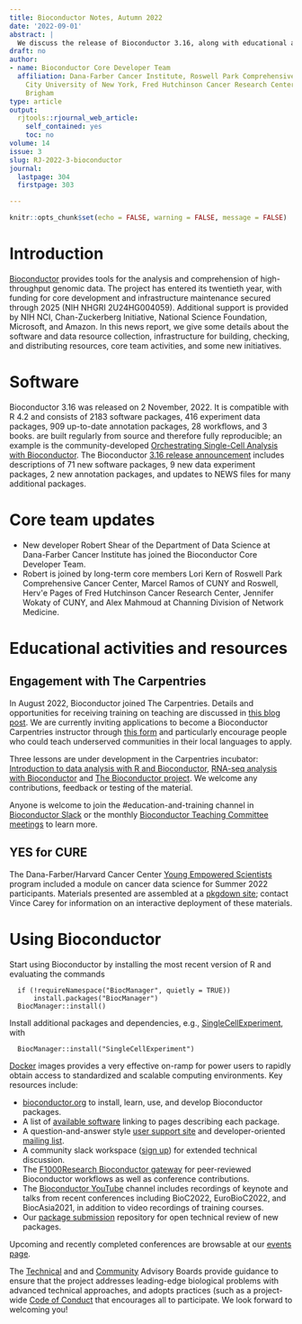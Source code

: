 ```yaml
---
title: Bioconductor Notes, Autumn 2022
date: '2022-09-01'
abstract: |
  We discuss the release of Bioconductor 3.16, along with educational activities and general project news.
draft: no
author:
- name: Bioconductor Core Developer Team
  affiliation: Dana-Farber Cancer Institute, Roswell Park Comprehensive Cancer Center,
    City University of New York, Fred Hutchinson Cancer Research Center, Mass General
    Brigham
type: article
output:
  rjtools::rjournal_web_article:
    self_contained: yes
    toc: no
volume: 14
issue: 3
slug: RJ-2022-3-bioconductor
journal:
  lastpage: 304
  firstpage: 303

---
```





```r
knitr::opts_chunk$set(echo = FALSE, warning = FALSE, message = FALSE)
```

# Introduction 

[Bioconductor](https://bioconductor.org) provides
tools for the analysis and comprehension of high-throughput genomic
data.  The project has entered its twentieth year, with funding
for core development and infrastructure maintenance secured
through 2025 (NIH NHGRI 2U24HG004059).  Additional support is provided
by NIH NCI, Chan-Zuckerberg Initiative, National Science Foundation,
Microsoft, and Amazon.  In this news report, we give some
details about the software and data resource collection,
infrastructure for building, checking, and distributing resources,
core team activities, and some new initiatives.
 
# Software

Bioconductor 3.16 was released on 2 November, 2022. It is
compatible with R 4.2 and consists of 2183 software packages, 416
experiment data packages, 909 up-to-date annotation packages, 28
workflows, and 3 books. \href{https://bioconductor.org/books/release/}{Books} are
built regularly from source and therefore fully
reproducible; an example is the
community-developed [Orchestrating Single-Cell Analysis with Bioconductor](https://bioconductor.org/books/release/OSCA/).
The Bioconductor 
[3.16 release announcement](https://bioconductor.org/news/bioc_3_16_release/)
includes descriptions of 71 new software packages, 9 new data
  experiment packages, 2 new annotation packages, and updates to NEWS files for
  many additional packages. 

# Core team updates


- New developer Robert Shear of the
Department of Data Science at Dana-Farber Cancer
Institute has joined the Bioconductor Core Developer Team.
- Robert is joined by long-term core members Lori Kern of Roswell Park
Comprehensive Cancer Center, Marcel Ramos of CUNY and Roswell, Herv\'e Pages of
Fred Hutchinson Cancer Research Center, Jennifer Wokaty of CUNY, and Alex
Mahmoud at Channing Division of Network Medicine.

# Educational activities and resources

## Engagement with The Carpentries

In August 2022, Bioconductor joined The Carpentries. Details and opportunities
for receiving training on teaching are discussed in [this blog post](https://bioconductor.github.io/biocblog/posts/2022-07-12-carpentries-membership/).
We are currently inviting applications to become a Bioconductor Carpentries instructor through [this form](https://docs.google.com/forms/d/1PxqbPrKJymnHwofOz_03ygM9-zwSLXX-DcraepTHxXQ) and particularly encourage people who could teach underserved communities in their local languages to apply.

Three lessons are under development in the Carpentries incubator: [Introduction to data analysis with R and Bioconductor](https://carpentries-incubator.github.io/bioc-intro/), [RNA-seq analysis with Bioconductor](https://carpentries-incubator.github.io/bioc-rnaseq/) and [The Bioconductor project](https://carpentries-incubator.github.io/bioc-project/). We welcome any contributions, feedback or testing of the material.

Anyone is welcome to join the #education-and-training channel in [Bioconductor Slack](https://slack.bioconductor.org) or the monthly [Bioconductor Teaching Committee meetings](https://www.bioconductor.org/help/education-training/) to learn more.

## YES for CURE

The Dana-Farber/Harvard Cancer Center [Young Empowered Scientists](https://www.dfhcc.harvard.edu/research/cancer-disparities/students/yes-for-cure/) program included a module on cancer data science
for Summer 2022 participants.  Materials presented are assembled at a [pkgdown site](https://vjcitn.github.io/YESCDS); contact Vince Carey for information on an interactive deployment of these materials.

# Using Bioconductor

Start using
Bioconductor by installing the most recent version of R and evaluating
the commands
```
  if (!requireNamespace("BiocManager", quietly = TRUE))
      install.packages("BiocManager")
  BiocManager::install()
```

Install additional packages and dependencies,
e.g., [SingleCellExperiment](https://bioconductor.org/packages/SingleCellExperiment), with
```
  BiocManager::install("SingleCellExperiment")
```
[Docker](https://bioconductor.org/help/docker/)
images provides a very effective on-ramp for power users to rapidly
obtain access to standardized and scalable computing environments.
Key resources include:


- [bioconductor.org](https://bioconductor.org) to install,
  learn, use, and develop Bioconductor packages.
- A list of [available software](https://bioconductor.org/packages)
  linking to pages describing each package.
- A question-and-answer style
  [user support site](https://support.bioconductor.org) and
  developer-oriented [mailing list](https://stat.ethz.ch/mailman/listinfo/bioc-devel).
- A community slack workspace ([sign up](https://slack.bioconductor.org))
   for extended technical discussion.
- The [F1000Research Bioconductor gateway](https://f1000research.com/gateways/bioconductor)
for peer-reviewed Bioconductor workflows as well as conference contributions.
- The [Bioconductor YouTube](https://www.youtube.com/user/bioconductor)
     channel includes recordings of keynote and talks from recent 
     conferences including BioC2022, EuroBioC2022, and BiocAsia2021, in addition to 
     video recordings of training courses. 
- Our [package submission](https://github.com/Bioconductor/Contributions)
  repository for open technical review of new packages.

Upcoming and recently completed conferences are browsable at our
[events page](https://bioconductor.org/help/events/).

The [Technical](https://bioconductor.org/about/technical-advisory-board/)
and and [Community](https://bioconductor.org/about/community-advisory-board/)
Advisory Boards provide guidance to ensure that the project addresses
leading-edge biological problems with advanced technical approaches,
and adopts practices (such as a
project-wide [Code of Conduct](https://bioconductor.org/about/code-of-conduct/)
that encourages all to participate. We look forward to
welcoming you!

\address{Bioconductor Core Team \\
    Channing Division of Network Medicine \\
    Mass General Brigham \\
    Harvard Medical School, Boston, MA \\ \\
    Department of Data Science \\
    Dana-Farber Cancer Institute \\
    Harvard Medical School, Boston, MA \\ \\
    Biostatistics and Bioinformatics \\
    Roswell Park Comprehensive Cancer Center, Buffalo, NY \\ \\
    Fred Hutchinson Cancer Research Center, Seatlle, WA \\ \\
    CUNY Graduate School of Public Health, New York, NY}


